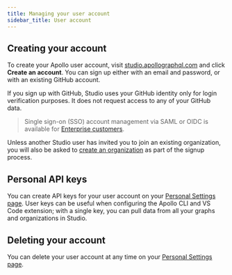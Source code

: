 ```yaml
---
title: Managing your user account
sidebar_title: User account
---
```


## Creating your account

To create your Apollo user account, visit [studio.apollographql.com](https://studio.apollographql.com) and click **Create an account**. You can sign
up either with an email and password, or with an existing GitHub account.

If you sign up with GitHub, Studio uses your GitHub identity only for
login verification purposes. It does not request access to any of your GitHub
data.

>Single sign-on (SSO) account management via SAML or OIDC is available for [Enterprise customers](https://www.apollographql.com/pricing/).

Unless another Studio user has invited you to join an existing organization,
you will also be asked to [create an organization](./organizations/) as part of the signup process.

## Personal API keys

You can create API keys for your user account on your [Personal Settings page](https://studio.apollographql.com/user-settings).
User keys can be useful when configuring the Apollo CLI and VS Code extension; with a single key, you can pull data from all your graphs and organizations in Studio.

## Deleting your account

You can delete your user account at any time on your [Personal Settings page](https://studio.apollographql.com/user-settings).
